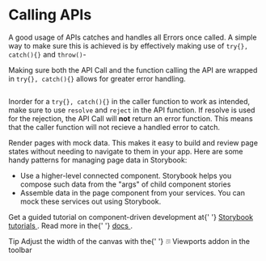 # Calling APIs
<section>
    <p>
        A good usage of APIs catches and handles all Errors once called.
        A simple way to make sure this is achieved is by effectively making use of <code>try{}, catch(){}</code> and <code>throw()</code>-
    </p>
    <p>
        Making sure both the API Call and the function calling the API are wrapped in <code>try{}, catch(){}</code> allows for greater error handling.
    </p>
    <img src={require("./assets/getAPI.png")} alt=''/>
    <p>
        Inorder for a <code>try{}, catch(){}</code> in the caller function to work as intended, make sure to use <code>resolve</code> and <code>reject</code> in the API function. If resolve is used for the rejection, the API Call will <strong>not</strong> return an error function. This means that the caller function will not recieve a handled error to catch.
    </p>
    <p>
        Render pages with mock data. This makes it easy to build and review page states without
        needing to navigate to them in your app. Here are some handy patterns for managing page
        data in Storybook:
    </p>
    <ul>
        <li>
        Use a higher-level connected component. Storybook helps you compose such data from the
        "args" of child component stories
        </li>
        <li>
        Assemble data in the page component from your services. You can mock these services out
        using Storybook.
        </li>
    </ul>
    <p>
        Get a guided tutorial on component-driven development at{' '}
        <a href="https://storybook.js.org/tutorials/" target="_blank" rel="noopener noreferrer">
        Storybook tutorials
        </a>
        . Read more in the{' '}
        <a href="https://storybook.js.org/docs" target="_blank" rel="noopener noreferrer">
        docs
        </a>
        .
    </p>
    <div className="tip-wrapper">
        <span className="tip">Tip</span> Adjust the width of the canvas with the{' '}
        <svg width="10" height="10" viewBox="0 0 12 12" xmlns="http://www.w3.org/2000/svg">
        <g fill="none" fillRule="evenodd">
            <path
            d="M1.5 5.2h4.8c.3 0 .5.2.5.4v5.1c-.1.2-.3.3-.4.3H1.4a.5.5 0 01-.5-.4V5.7c0-.3.2-.5.5-.5zm0-2.1h6.9c.3 0 .5.2.5.4v7a.5.5 0 01-1 0V4H1.5a.5.5 0 010-1zm0-2.1h9c.3 0 .5.2.5.4v9.1a.5.5 0 01-1 0V2H1.5a.5.5 0 010-1zm4.3 5.2H2V10h3.8V6.2z"
            id="a"
            fill="#999"
            />
        </g>
        </svg>
        Viewports addon in the toolbar
    </div>
</section>